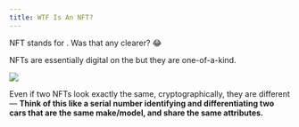 ```yaml
---
title: WTF Is An NFT?
---
```


NFT stands for <Nutshell children="Non Fungible Token" glossaryEntry="content/glossary/nft.mdx" />. Was that any clearer? 😂

NFTs are essentially digital <Nutshell glossaryEntry="content/glossary/token.mdx" children="token" /> on the <Nutshell glossaryEntry="content/glossary/blockchain.mdx" children="blockchain," /> but they are one-of-a-kind.

![](/assets/7.jpg)

Even if two NFTs look exactly the same, cryptographically, they are different — **Think of this like a serial number identifying and differentiating two cars that are the same make/model, and share the same attributes.**

